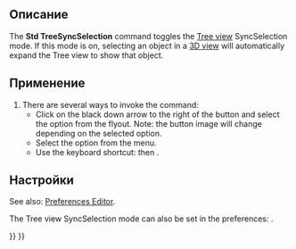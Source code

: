 <languages/>

{{Docnav/ru
|[[Std_TreeSyncView/ru|Опция "Синхронизировать вид"]]
|[[Std_TreeSyncPlacement/ru|Опция "Синхронизировать размещение"]]
|[[Std_View_Menu/ru|Меню "Вид"]]
|IconL=Std_TreeSyncView.svg
|IconR=Std_TreeSyncPlacement.svg
|IconC=Freecad.svg
}}

{{GuiCommand/ru
|Name=Std TreeSyncSelection
|Name/ru=Std TreeSyncSelection
|MenuLocation=Вид → Дерево документа → Sync selection
|Workbenches=All
|Shortcut={{KEY|T}} {{KEY|2}}
|Version=0.19
}}

<span id="Description"></span>
==Описание==

The '''Std TreeSyncSelection''' command toggles the [[Tree_view|Tree view]] SyncSelection mode. If this mode is on, selecting an object in a [[3D_view|3D view]] will automatically expand the Tree view to show that object.

<span id="Usage"></span>
==Применение==

# There are several ways to invoke the command:
#* Click on the black down arrow to the right of the {{Button|[[Image:Std_TreeSyncView.svg|16px]]}} button and select the {{MenuCommand|Sync selection}} option from the flyout. Note: the button image will change depending on the selected option.
#* Select the {{MenuCommand|View → TreeView actions → Sync selection}} option from the menu.
#* Use the keyboard shortcut: {{KEY|T}} then {{KEY|2}}.

<span id="Preferences"></span>
==Настройки==

See also: [[Preferences_Editor|Preferences Editor]].

The Tree view SyncSelection mode can also be set in the preferences: {{MenuCommand|Edit→ Preferences → General → Selection → Auto expand tree item when the corresponding object is selected in 3D view}}.


{{Docnav/ru
|[[Std_TreeSyncView/ru|Опция "Синхронизировать вид"]]
|[[Std_TreeSyncPlacement/ru|Опция "Синхронизировать размещение"]]
|[[Std_View_Menu/ru|Меню "Вид"]]
|IconL=Std_TreeSyncView.svg
|IconR=Std_TreeSyncPlacement.svg
|IconC=Freecad.svg
}}

{{Std_Base_navi{{#translation:}}}}
{{Userdocnavi{{#translation:}}}}